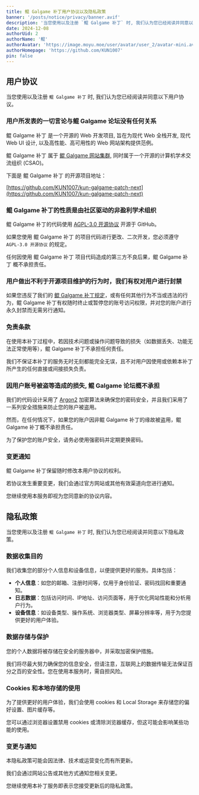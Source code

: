 ```yaml
---
title: 鲲 Galgame 补丁用户协议以及隐私政策
banner: '/posts/notice/privacy/banner.avif'
description: '当您使用以及注册 `鲲 Galgame 补丁` 时, 我们认为您已经阅读并同意以下用户协议, 隐私政策, 用户所发表的一切言论与鲲 Galgame 论坛没有任何关系, 鲲 Galgame 补丁 的性质是由社区驱动的非盈利学术组织'
date: 2024-12-08
authorUid: 2
authorName: '鲲'
authorAvatar: 'https://image.moyu.moe/user/avatar/user_2/avatar-mini.avif'
authorHomepage: 'https://github.com/KUN1007'
pin: false
---
```


## 用户协议

当您使用以及注册 `鲲 Galgame 补丁` 时, 我们认为您已经阅读并同意以下用户协议。

### 用户所发表的一切言论与鲲 Galgame 论坛没有任何关系

鲲 Galgame 补丁 是一个开源的 Web 开发项目, 旨在为现代 Web 全栈开发, 现代 Web UI 设计, 以及高性能、高可用性的 Web 网站架构提供范例。

鲲 Galgame 补丁 属于 [鲲 Galgame 网站集群](https://nav.kungal.org), 同时属于一个开源的计算机学术交流组织 (CSAO)。

下面是 鲲 Galgame 补丁 的开源项目地址：

[https://github.com/KUN1007/kun-galgame-patch-next](https://github.com/KUN1007/kun-galgame-patch-next)

### 鲲 Galgame 补丁的性质是由社区驱动的非盈利学术组织

鲲 Galgame 补丁的代码使用 [AGPL-3.0 开源协议](https://www.gnu.org/licenses/gpl-3.0.en.html) 开源于 GitHub。

如果您使用 鲲 Galgame 补丁 的项目代码进行更改、二次开发，您必须遵守 `AGPL-3.0 开源协议` 的规定。

任何因使用 鲲 Galgame 补丁 项目代码造成的第三方不良后果，鲲 Galgame 补丁 概不承担责任。

### 用户做出不利于开源项目维护的行为时，我们有权对用户进行封禁

如果您违反了我们的 [鲲 Galgame 补丁规定](/about/notice/rule)，或有任何其他行为不当或违法的行为，鲲 Galgame 补丁有权随时终止或暂停您的账号访问权限，并对您的账户进行永久封禁而无需另行通知。

### 免责条款

在使用本补丁过程中，若因技术问题或操作问题导致的损失（如数据丢失、功能无法正常使用等），鲲 Galgame 补丁不承担任何责任。

我们不保证本补丁的服务无时无刻都能完全无误，且不对用户因使用或依赖本补丁所产生的任何直接或间接损失负责。

### 因用户账号被盗等造成的损失, 鲲 Galgame 论坛概不承担

我们的代码设计采用了 [Argon2](https://en.wikipedia.org/wiki/Argon2) 加密算法来确保您的密码安全，并且我们采用了一系列安全措施来防止您的账户被盗用。

然而，在任何情况下，如果您的账户因非鲲 Galgame 补丁的缘故被盗用，鲲 Galgame 补丁概不承担责任。

为了保护您的账户安全，请务必使用强密码并定期更换密码。

### 变更通知

鲲 Galgame 补丁保留随时修改本用户协议的权利。

若协议发生重要变更，我们会通过官方网站或其他有效渠道向您进行通知。

您继续使用本服务即视为您同意新的协议内容。

## 隐私政策

当您使用以及注册 `鲲 Galgame 补丁` 时, 我们认为您已经阅读并同意以下隐私政策。

### 数据收集目的

我们收集您的部分个人信息和设备信息，以便提供更好的服务。具体包括：

- **个人信息**：如您的邮箱、注册时间等，仅用于身份验证、密码找回和重要通知。
- **日志数据**：包括访问时间、IP地址、访问页面等，用于优化网站性能和分析用户行为。
- **设备信息**：如设备类型、操作系统、浏览器类型、屏幕分辨率等，用于为您提供更好的用户体验。

### 数据存储与保护

您的个人数据将被存储在安全的服务器中，并采取加密保护措施。

我们将尽最大努力确保您的信息安全，但请注意，互联网上的数据传输无法保证百分之百的安全性。您在使用本服务时，需自担风险。

### Cookies 和本地存储的使用

为了提供更好的用户体验，我们会使用 cookies 和 Local Storage 来存储您的偏好设置、图片缓存等。

您可以通过浏览器设置禁用 cookies 或清除浏览器缓存，但这可能会影响某些功能的使用。

### 变更与通知

本隐私政策可能会因法律、技术或运营变化而有所更新。

我们会通过网站公告或其他方式通知您相关变更。

您继续使用本补丁服务即表示您接受更新后的隐私政策。
